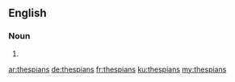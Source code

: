 ==English==

===Noun===
{{head|en}}

# {{plural of|thespian}}

[[ar:thespians]]
[[de:thespians]]
[[fr:thespians]]
[[ku:thespians]]
[[my:thespians]]